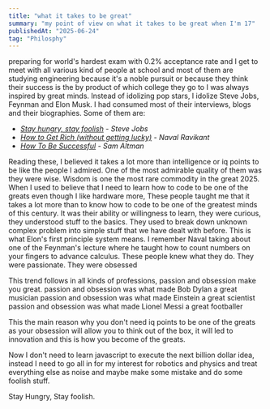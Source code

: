```yaml
---
title: "what it takes to be great"
summary: "my point of view on what it takes to be great when I'm 17"
publishedAt: "2025-06-24"
tag: "Philosphy"
---
```


preparing for world's hardest exam with 0.2% acceptance rate and I get to meet with all various kind of people at school and most of them are studying engineering because it's a noble pursuit or because they think their success is the by product of which college they go to
I was always inspired by great minds. Instead of idolizing pop stars, I idolize Steve Jobs, Feynman and Elon Musk. I had consumed most of their interviews, blogs and their biographies.
Some of them are:
* *[Stay hungry, stay foolish](https://stevejobsarchive.com/exhibits/stay-hungry-stay-foolish) - Steve Jobs*
* *[How to Get Rich (without getting lucky)](https://x.com/naval/status/1002103360646823936) - Naval Ravikant*
* *[How To Be Successful](https://blog.samaltman.com/how-to-be-successful) - Sam Altman*

Reading these, I believed it takes a lot more than intelligence or iq points to be like the people I admired.
One of the most admirable quality of them was they were wise.
Wisdom is one the most rare commodity in the great 2025.
When I used to believe that I need to learn how to code to be one of the greats even though I like hardware more, These people taught me that it takes a lot more than to know how to code to be one of the greatest minds of this century. It was their ability or willingness to learn, they were curious, they understood stuff to the basics. They used to break down unknown complex problem into simple stuff that we have dealt with before. This is what Elon's  first principle system means. I remember Naval taking about one of the Feynman's lecture where he taught how to count numbers on your fingers to advance calculus. These people knew what they do. They were passionate. They were obsessed 

This trend follows in all kinds of professions, passion and obsession make you great.
passion and obsession was what made Bob Dylan a great musician
passion and obsession was what made Einstein a great scientist
passion and obsession was what made Lionel Messi a great footballer

This the main reason why you don't need iq points to be one of the greats as your obsession will allow you to think out of the box, it will led to innovation and this is how you become of the greats.

Now I don't need to learn javascript to execute the next billion dollar idea, instead I need to go all in for my interest for robotics and physics and treat everything else as noise and maybe make some mistake and do some foolish stuff.

Stay Hungry, Stay foolish.



 

